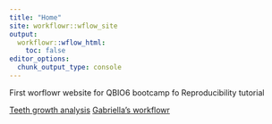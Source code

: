 ```yaml
---
title: "Home"
site: workflowr::wflow_site
output:
  workflowr::wflow_html:
    toc: false
editor_options:
  chunk_output_type: console
---
```


First worflowr website for QBIO6 bootcamp fo Reproducibility tutorial

[Teeth growth analysis](teeth.html)
[Gabriella's workflowr](https://gabriella-fox.github.io/workflowr_project/index.html)